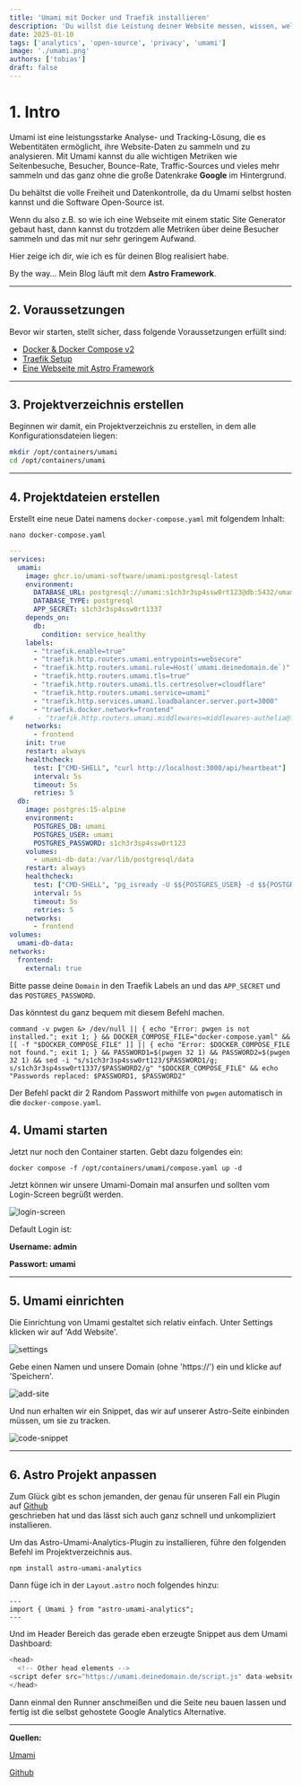 ```yaml
---
title: 'Umami mit Docker und Traefik installieren'
description: 'Du willst die Leistung deiner Website messen, wissen, welche Artikel oft gelesen werden und wo dein Publikum herkommt, und das ganz ohne Google-Analytics?'
date: 2025-01-10
tags: ['analytics', 'open-source', 'privacy', 'umami']
image: './umami.png'
authors: ['tobias']
draft: false
---
```


# 1. Intro

Umami ist eine leistungsstarke Analyse- und Tracking-Lösung, die es Webentitäten ermöglicht, ihre Website-Daten zu sammeln und zu analysieren. 
Mit Umami kannst du alle wichtigen Metriken wie Seitenbesuche, Besucher, Bounce-Rate, Traffic-Sources und vieles mehr sammeln und das ganz ohne die große Datenkrake
**Google** im Hintergrund.

Du behältst die volle Freiheit und Datenkontrolle, da du Umami selbst hosten kannst und die Software Open-Source ist.

Wenn du also z.B. so wie ich eine Webseite mit einem static Site Generator gebaut hast, dann kannst du trotzdem alle Metriken über deine Besucher sammeln und das mit nur sehr geringem Aufwand. 

Hier zeige ich dir, wie ich es für deinen Blog realisiert habe.

By the way... Mein Blog läuft mit dem **Astro Framework**.

---

## 2. Voraussetzungen

Bevor wir starten, stellt sicher, dass folgende Voraussetzungen erfüllt sind:

- [Docker & Docker Compose v2](/blog/server-setup#5-docker-und-docker-compose)
- [Traefik Setup](/blog/traefik)
- [Eine Webseite mit Astro Framework](https://astro.build)

---

## 3. Projektverzeichnis erstellen

Beginnen wir damit, ein Projektverzeichnis zu erstellen, in dem alle Konfigurationsdateien liegen:

```bash
mkdir /opt/containers/umami
cd /opt/containers/umami
```

---

## 4. Projektdateien erstellen

Erstellt eine neue Datei namens `docker-compose.yaml` mit folgendem Inhalt:

```shell
nano docker-compose.yaml
```

```yaml title="docker-compose.yaml"
---
services:
  umami:
    image: ghcr.io/umami-software/umami:postgresql-latest
    environment:
      DATABASE_URL: postgresql://umami:s1ch3r3sp4ssw0rt123@db:5432/umami
      DATABASE_TYPE: postgresql
      APP_SECRET: s1ch3r3sp4ssw0rt1337
    depends_on:
      db:
        condition: service_healthy
    labels:
      - "traefik.enable=true"
      - "traefik.http.routers.umami.entrypoints=websecure"
      - "traefik.http.routers.umami.rule=Host(`umami.deinedomain.de`)"
      - "traefik.http.routers.umami.tls=true"
      - "traefik.http.routers.umami.tls.certresolver=cloudflare"
      - "traefik.http.routers.umami.service=umami"
      - "traefik.http.services.umami.loadbalancer.server.port=3000"
      - "traefik.docker.network=frontend"
#      - "traefik.http.routers.umami.middlewares=middlewares-authelia@file" <---> Könnt ihr aktivieren, wenn ich das Dashboard mit 2FA Schützen wollt.
    networks:
      - frontend
    init: true
    restart: always
    healthcheck:
      test: ["CMD-SHELL", "curl http://localhost:3000/api/heartbeat"]
      interval: 5s
      timeout: 5s
      retries: 5
  db:
    image: postgres:15-alpine
    environment:
      POSTGRES_DB: umami
      POSTGRES_USER: umami
      POSTGRES_PASSWORD: s1ch3r3sp4ssw0rt123
    volumes:
      - umami-db-data:/var/lib/postgresql/data
    restart: always
    healthcheck:
      test: ["CMD-SHELL", "pg_isready -U $${POSTGRES_USER} -d $${POSTGRES_DB}"]
      interval: 5s
      timeout: 5s
      retries: 5
    networks:
      - frontend
volumes:
  umami-db-data:
networks:
  frontend:
    external: true
```

Bitte passe deine `Domain` in den Traefik Labels an und das `APP_SECRET` und das `POSTGRES_PASSWORD`.

Das könntest du ganz bequem mit diesem Befehl machen.

```shell
command -v pwgen &> /dev/null || { echo "Error: pwgen is not installed."; exit 1; } && DOCKER_COMPOSE_FILE="docker-compose.yaml" && [[ -f "$DOCKER_COMPOSE_FILE" ]] || { echo "Error: $DOCKER_COMPOSE_FILE not found."; exit 1; } && PASSWORD1=$(pwgen 32 1) && PASSWORD2=$(pwgen 32 1) && sed -i "s/s1ch3r3sp4ssw0rt123/$PASSWORD1/g; s/s1ch3r3sp4ssw0rt1337/$PASSWORD2/g" "$DOCKER_COMPOSE_FILE" && echo "Passwords replaced: $PASSWORD1, $PASSWORD2"
```

Der Befehl packt dir 2 Random Passwort mithilfe von `pwgen` automatisch in die `docker-compose.yaml`.

## 4. Umami starten

Jetzt nur noch den Container starten. Gebt dazu folgendes ein:

```shell
docker compose -f /opt/containers/umami/compose.yaml up -d
```

Jetzt können wir unsere Umami-Domain mal ansurfen und sollten vom Login-Screen begrüßt werden.

![login-screen](./umami1.png)

Default Login ist:

**Username: admin**

**Passwort: umami**

---

## 5. Umami einrichten

Die Einrichtung von Umami gestaltet sich relativ einfach. Unter Settings klicken wir auf 'Add Website'.

![settings](./umami2.png)

Gebe einen Namen und unsere Domain (ohne 'https://') ein und klicke auf 'Speichern'.

![add-site](./umami3.png)

Und nun erhalten wir ein Snippet, das wir auf unserer Astro-Seite einbinden müssen, um sie zu tracken.

![code-snippet](./umami4.png)

---

## 6. Astro Projekt anpassen

Zum Glück gibt es schon jemanden, der genau für unseren Fall ein Plugin auf [Github](https://github.com/thevrus/astro-umami-analytics)  
geschrieben hat und das lässt sich auch ganz schnell und unkompliziert installieren.

Um das Astro-Umami-Analytics-Plugin zu installieren, führe den folgenden Befehl im Projektverzeichnis aus.

```shell
npm install astro-umami-analytics
```

Dann füge ich in der `Layout.astro` noch folgendes hinzu:

```shell
---
import { Umami } from "astro-umami-analytics";
---
```

Und im Header Bereich das gerade eben erzeugte Snippet aus dem Umami Dashboard:

```js
<head>
  <!-- Other head elements -->
<script defer src="https://umami.deinedomain.de/script.js" data-website-id="67e3d4f9-3537-1337-123-cbef7eb334d0"></script>
</head>
```

Dann einmal den Runner anschmeißen und die Seite neu bauen lassen und fertig ist die selbst gehostete Google Analytics Alternative.

---

**Quellen:**

[Umami](https://umami.is/)

[Github](https://github.com/thevrus/astro-umami-analytics)  